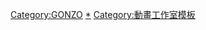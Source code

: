 {{Navbox
|bodyclass=hlist

|name=GONZO
|title=[[GONZO]]
|titlestyle=background:#87ceeb
|groupstyle=background:#87ceeb
|group1=電視動畫
|list1=
*[[銀河冒險戰記|銀河冒險戰記系列]]
*[[捍衛者|-{zh-cn:捍卫者;zh-tw:捍衛者;zh-hk:地球守護者;}-]]
*[[武俠派女高校生]]
*[[厄夜怪客]]
*[[最终幻想：无限|-{zh-cn:最终幻想：无限;zh-hk:太空戰士：疾風境界;zh-tw:終極幻想世界;}-]]
*[[最终兵器少女|最終兵器彼女]]
*[[驚爆危機|-{zh-cn:全金属狂潮;zh-tw:驚爆危機;zh-hk:驚爆危機}-]]
*[[超重神GRAVION|超重神GRAVION系列]]
*[[銀河戰警|-{zh-cn:天使特警;zh-tw:天使特警;zh-hk:銀河戰警;}-]]
*[[GAD GUARD]]
*[[百变之星|-{zh-cn:百变之星;zh-hk:星夢美少女;zh-tw:萬花筒之星;}-系列]]
*[[最後流亡]]
*[[PEACE MAKER鐵]]
*[[聖槍修女|摩登大法師]]
*[[爆裂天使]]
*[[殺戮都市|殺戮都市系列]]
*[[七武士 (動畫)|七武士]]
*[[沙漠神行者|-{zh-cn:沙漠神行者;zh-hk:沙漠神行者;zh-tw:狂砂小子;}-]]
*[[巖窟王]]
*[[變形金剛：銀河之力|-{zh-cn:变形金刚 GALAXY FORCE;zh-hk:變形金剛：銀河戰士;zh-tw:變形金剛：銀河之力;}-]]
*[[甲賀忍法帖 (動畫)|甲賀忍法帖]]
*[[極速攝殺]]
*[[聖魔之血]]
*[[曙光少女]]
*[[黑貓 (日本漫畫)|黑貓]]
*[[大英雄 (1983年電視劇)|G.I. Joe: Sigma 6]]
*[[魔女之刃 (動畫)|魔女之刃]]
*[[玻璃艦隊]]
*[[歡迎加入NHK！|歡迎加入N·H·K！]]
*[[南瓜剪刀|-{zh-hans:南瓜剪刀;zh-hk:非戰特攻隊;zh-tw:非戰特攻隊;}-]]
*[[血色花園]]
*[[月面兔兵器米娜]]
*[[羅密歐×茱麗葉]]
*[[瀨戶的花嫁 (漫畫)|瀨戶的花嫁]]
*[[風之聖痕]]
*[[地球防衛少年]]
*[[爆炸頭武士|爆炸頭武士系列]]
*[[龙鸣]]
*[[十字架與吸血鬼|十字架與吸血鬼系列]]
*[[迷宮塔 (動畫)|迷宮塔系列]]
*[[蒼色騎士]]
*[[S·A特優生|-{zh-cn:S·A特优生;zh-hk:S·A Special·A;zh-tw:S·A特優生;}-]]
*[[強襲魔女]]
*[[武裝機甲]]
*[[香格里拉 (科幻小说)|香格里拉]]
*[[地下城与勇士|阿拉德戰記]]
*[[咲-Saki-|-{zh-hans:天才麻將少女;zh-tw:天才麻將少女;zh-hk:咲-Saki-}-]]
*[[吸血猫|吸血貓 The Animation]]
*[[最後流亡-銀翼的飛夢-|-{zh-cn:最终流放-银翼之法姆-;zh-tw:最後流亡-銀翼的飛夢-;zh-hk:最後流放-銀翼的飛夢-;}-]]
*{{link-ja|OZUMA|オズマ (アニメ)|-{zh-cn:OZUMA;zh-hk:OZMA戰紀;zh-tw:OZUMA;}-}}
*[[绝对防卫利维坦]]
*[[小鎮有你]]
*[[狗與剪刀必有用|-{zh-hans:狗与剪刀的正确用法;zh-hant:狗與剪刀必有用;zh-hk:鉸剪狗;}-]]
*[[洪门剑灵传说|-{zh-tw:Blade & Soul;zh-cn:洪门剑灵传说;zh-hk:劍靈Blade & Soul}-]]
*[[那就是聲優！]]
*[[蒼之彼方的四重奏]]
*[[秋葉原之旅 -THE ANIMATION-]]
*[[18if]]
*[[机甲大师 (动画)|機甲大師]]
*[[妖怪旅館營業中]]
*[[宇宙戰艦提拉米斯]]
*[[火之丸相撲]]
*[[觸地騎士]]
|group2=劇場版動畫
|list2=
*[[銀髮阿基德|-{zh-cn:银色头发的阿基德;zh-hk:銀髮阿基德;zh-tw:失序森林－銀髮阿基德;}-]]
*[[勇者物語]]
*[[銀河戰警|-{zh-hans:天使特警;zh-hk:銀河戰警;zh-tw:天使特警;}- 劇場版]]
*[[爆炸頭武士|爆炸頭武士 劇場版]]
*{{link-ja|龍 -RYO-|龍 -RYO-}}
*[[魔兵驚天錄 噬血宿命]]
|group3=OVA
|list3=
*[[青之6號]]
*[[銀河少女警察系列|銀河少女警察 The Animation]]
*[[捍衛者21]]
*[[戰鬥妖精雪風]]
*[[百变之星|-{zh-hans:百变之星;zh-hk:星夢美少女;zh-tw:萬花筒之星;}- 鳳凰傳說]]
*{{link-ja|Pinky:st.|ピンキーストリート}}
*[[爆裂天使|爆裂天使 -INFINITY-]]
*[[強襲魔女]]
*{{link-ja|Dead Girls|デッドガールズ}}
*[[瀨戶的花嫁|瀨戶的花嫁系列]]
|group4=網路動畫
|list4=
*[[變種危機]]
*{{link-ja|占卜姊妹 -沙彌沙遊大作戰-|こぴはん -沙弥と沙遊の大作戦-}}
*[[殭屍少女的災難]]
*[[7SEEDS 幻海奇情]]
}}<includeonly>
[[Category:GONZO]]
</includeonly><noinclude>
[[Category:GONZO|*]]
[[Category:動畫工作室模板]]
</noinclude>